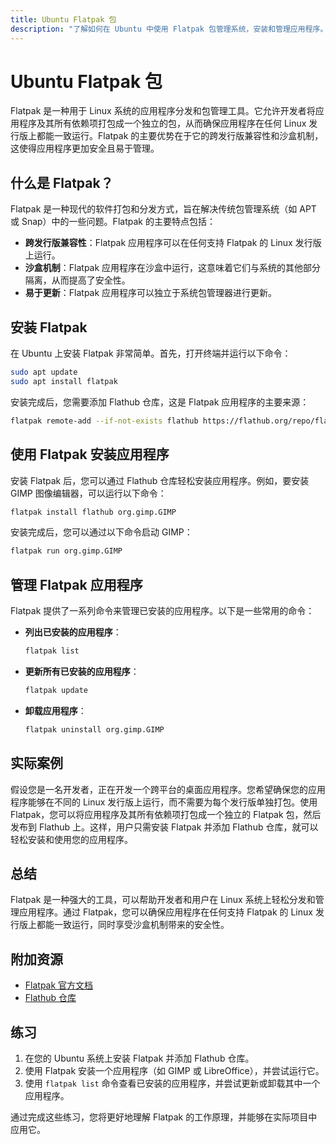 ```yaml
---
title: Ubuntu Flatpak 包
description: "了解如何在 Ubuntu 中使用 Flatpak 包管理系统，安装和管理应用程序。"
---
```


# Ubuntu Flatpak 包

Flatpak 是一种用于 Linux 系统的应用程序分发和包管理工具。它允许开发者将应用程序及其所有依赖项打包成一个独立的包，从而确保应用程序在任何 Linux 发行版上都能一致运行。Flatpak 的主要优势在于它的跨发行版兼容性和沙盒机制，这使得应用程序更加安全且易于管理。

## 什么是 Flatpak？

Flatpak 是一种现代的软件打包和分发方式，旨在解决传统包管理系统（如 APT 或 Snap）中的一些问题。Flatpak 的主要特点包括：

- **跨发行版兼容性**：Flatpak 应用程序可以在任何支持 Flatpak 的 Linux 发行版上运行。
- **沙盒机制**：Flatpak 应用程序在沙盒中运行，这意味着它们与系统的其他部分隔离，从而提高了安全性。
- **易于更新**：Flatpak 应用程序可以独立于系统包管理器进行更新。

## 安装 Flatpak

在 Ubuntu 上安装 Flatpak 非常简单。首先，打开终端并运行以下命令：

```bash
sudo apt update
sudo apt install flatpak
```

安装完成后，您需要添加 Flathub 仓库，这是 Flatpak 应用程序的主要来源：

```bash
flatpak remote-add --if-not-exists flathub https://flathub.org/repo/flathub.flatpakrepo
```

## 使用 Flatpak 安装应用程序

安装 Flatpak 后，您可以通过 Flathub 仓库轻松安装应用程序。例如，要安装 GIMP 图像编辑器，可以运行以下命令：

```bash
flatpak install flathub org.gimp.GIMP
```

安装完成后，您可以通过以下命令启动 GIMP：

```bash
flatpak run org.gimp.GIMP
```

## 管理 Flatpak 应用程序

Flatpak 提供了一系列命令来管理已安装的应用程序。以下是一些常用的命令：

- **列出已安装的应用程序**：

  ```bash
  flatpak list
  ```

- **更新所有已安装的应用程序**：

  ```bash
  flatpak update
  ```

- **卸载应用程序**：

  ```bash
  flatpak uninstall org.gimp.GIMP
  ```

## 实际案例

假设您是一名开发者，正在开发一个跨平台的桌面应用程序。您希望确保您的应用程序能够在不同的 Linux 发行版上运行，而不需要为每个发行版单独打包。使用 Flatpak，您可以将应用程序及其所有依赖项打包成一个独立的 Flatpak 包，然后发布到 Flathub 上。这样，用户只需安装 Flatpak 并添加 Flathub 仓库，就可以轻松安装和使用您的应用程序。

## 总结

Flatpak 是一种强大的工具，可以帮助开发者和用户在 Linux 系统上轻松分发和管理应用程序。通过 Flatpak，您可以确保应用程序在任何支持 Flatpak 的 Linux 发行版上都能一致运行，同时享受沙盒机制带来的安全性。

## 附加资源

- [Flatpak 官方文档](https://flatpak.org/)
- [Flathub 仓库](https://flathub.org/)

## 练习

1. 在您的 Ubuntu 系统上安装 Flatpak 并添加 Flathub 仓库。
2. 使用 Flatpak 安装一个应用程序（如 GIMP 或 LibreOffice），并尝试运行它。
3. 使用 `flatpak list` 命令查看已安装的应用程序，并尝试更新或卸载其中一个应用程序。

通过完成这些练习，您将更好地理解 Flatpak 的工作原理，并能够在实际项目中应用它。